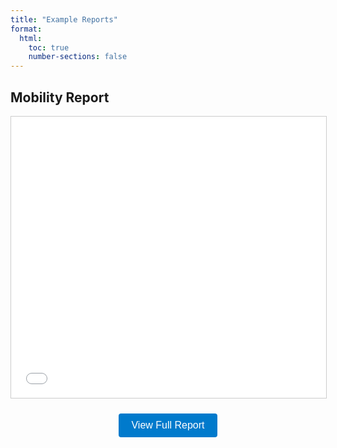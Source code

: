```yaml
---
title: "Example Reports"
format:
  html:
    toc: true
    number-sections: false
---
```


## Mobility Report

<iframe 
  src="assets/mobility_report.html" 
  width="100%" 
  height="450px" 
  style="border: 1px solid #ccc; margin-bottom: 10px;" 
  aria-label="Embedded mobility report">
</iframe>

<div style="margin-bottom: 30px; text-align: center;">
  <button 
    onclick="window.open('assets/mobility_report.html', '_blank', 'width=1200,height=800,scrollbars=yes,resizable=yes');" 
    style="padding: 10px 20px; font-size: 1rem; cursor: pointer; background-color: #007acc; color: white; border: none; border-radius: 4px;">
    View Full Report
  </button>
</div>